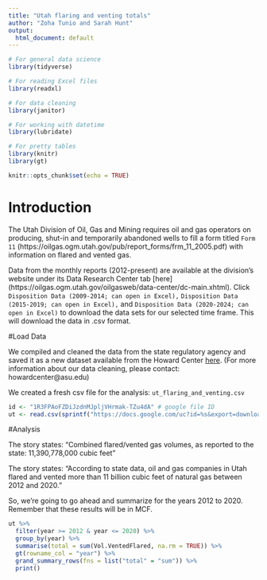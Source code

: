 ```yaml
---
title: "Utah flaring and venting totals"
author: "Zoha Tunio and Sarah Hunt"
output:
  html_document: default
---
```


```r

# For general data science
library(tidyverse)

# For reading Excel files
library(readxl)

# For data cleaning
library(janitor)

# For working with datetime
library(lubridate)

# For pretty tables
library(knitr)
library(gt)

knitr::opts_chunk$set(echo = TRUE)

```

# Introduction

The Utah Division of Oil, Gas and Mining requires oil and gas operators on producing, shut-in and temporarily abandoned wells to fill a form titled `Form 11` (https://oilgas.ogm.utah.gov/pub/report_forms/frm_11_2005.pdf) with information on flared and vented gas. 

Data from the monthly reports (2012-present) are available at the division's website under its Data Research Center tab [here] (https://oilgas.ogm.utah.gov/oilgasweb/data-center/dc-main.xhtml). Click `Disposition Data (2009-2014; can open in Excel),` `Disposition Data (2015-2019; can open in Excel),` and `Disposition Data (2020-2024; can open in Excel)` to download the data sets for our selected time frame. This will download the data in .csv format. 


#Load Data

We compiled and cleaned the data from the state regulatory agency and saved it as a new dataset available from the Howard Center [here](https://drive.google.com/file/d/1R3FPAoFZDiJzdnMJpljVHrmak-TZu4dA/view?usp=sharing). (For more information about our data cleaning, please contact: howardcenter@asu.edu) 

We created a fresh csv file for the analysis: `ut_flaring_and_venting.csv`


```r

id <- "1R3FPAoFZDiJzdnMJpljVHrmak-TZu4dA" # google file ID
ut <- read.csv(sprintf("https://docs.google.com/uc?id=%s&export=download", id))

```


#Analysis

The story states: "Combined flared/vented gas volumes, as reported to the state: 11,390,778,000 cubic feet"

The story states: "According to state data, oil and gas companies in Utah flared and vented more than 11 billion cubic feet of natural gas between 2012 and 2020."

So, we're going to go ahead and summarize for the years 2012 to 2020. Remember that these results will be in MCF.


```r

ut %>%
  filter(year >= 2012 & year <= 2020) %>%
  group_by(year) %>%
  summarise(total = sum(Vol.VentedFlared, na.rm = TRUE)) %>%
  gt(rowname_col = "year") %>%
  grand_summary_rows(fns = list("total" = "sum")) %>%
  print()


```

